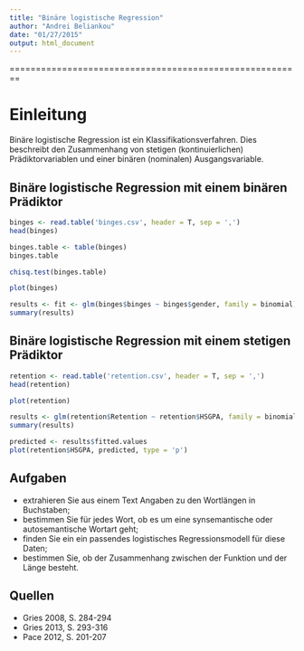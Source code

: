 ```yaml
---
title: "Binäre logistische Regression"
author: "Andrei Beliankou"
date: "01/27/2015"
output: html_document
---
```

========================================================

# Einleitung

Binäre logistische Regression ist ein Klassifikationsverfahren. Dies beschreibt den Zusammenhang
von stetigen (kontinuierlichen) Prädiktorvariablen und einer binären (nominalen) Ausgangsvariable.


## Binäre logistische Regression mit einem binären Prädiktor

``` r
binges <- read.table('binges.csv', header = T, sep = ',')
head(binges)
```

```r
binges.table <- table(binges)
binges.table
```

```r
chisq.test(binges.table)
```

```r
plot(binges)
```

```r
results <- fit <- glm(binges$binges ~ binges$gender, family = binomial)
summary(results)
```

## Binäre logistische Regression mit einem stetigen Prädiktor

```r
retention <- read.table('retention.csv', header = T, sep = ',')
head(retention)
```

```r
plot(retention)
```

```r
results <- glm(retention$Retention ~ retention$HSGPA, family = binomial)
summary(results)
```

```r
predicted <- results$fitted.values
plot(retention$HSGPA, predicted, type = 'p')
```


## Aufgaben
- extrahieren Sie aus einem Text Angaben zu den Wortlängen in Buchstaben;
- bestimmen Sie für jedes Wort, ob es um eine synsemantische oder autosemantische
  Wortart geht;
- finden Sie ein ein passendes logistisches Regressionsmodell für diese Daten;
- bestimmen Sie, ob der Zusammenhang zwischen der Funktion und der Länge besteht. 

## Quellen

  - Gries 2008, S. 284-294
  - Gries 2013, S. 293-316
  - Pace 2012, S. 201-207
